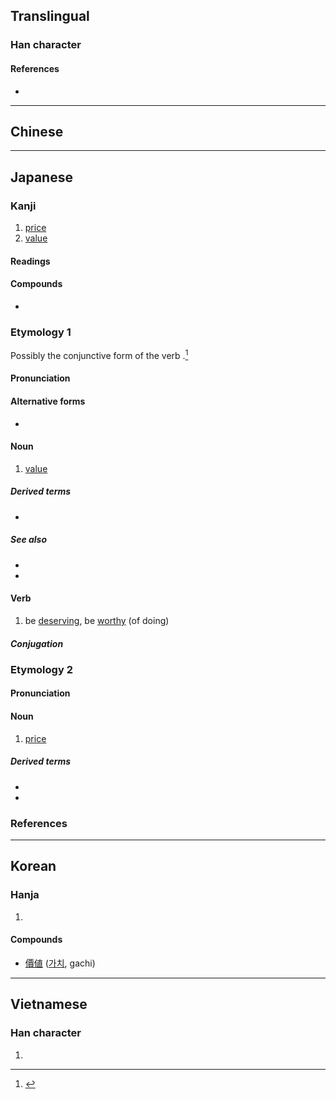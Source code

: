 {{also|值}}
{{character info/new}}
==Translingual==
{{CJKV-forms|值|值|値|値}}

===Han character===
{{Han char|rn=9|rad=人|as=08|sn=10|four=|canj=OJBV,XOJBV|ids=⿰亻直}}

====References====
* {{Han ref|kx=0108.150|dkj=00786|dj=0231.050|hdz=10171.081|uh=5024|ud=20516}}

----

==Chinese==
{{zh-see|值|v}}

----

==Japanese==

===Kanji===
{{ja-kanji|grade=6|rs=人08}}

# [[price]]
# [[value]]

====Readings====
{{ja-readings
|goon=じ, じき
|kanon=ち, ちょく
|kun=ね-, あたい-, あ-う
}}

====Compounds====
* {{ja-r|価値|かち|[[value]]}}

{{wp|lang=ja}}

===Etymology 1===
{{ja-kanjitab|あたい|yomi=k}}
Possibly the conjunctive form of the verb {{m|ja|能う|tr=atau}}.<ref name="DJR">{{R:Daijirin}}</ref>

====Pronunciation====
{{ja-pron|yomi=k|あたい|acc=0|acc_ref=DJR,NHK}}

====Alternative forms====
* {{ja-l|価}}

====Noun====
{{ja-noun|あたい|hhira=あたひ}}

# [[value]]

=====Derived terms=====
* {{ja-r|値%千金|あたい%せんきん}}

=====See also=====
* {{ja-r|価値|かち|[[value]], [[worth]]}}
* {{ja-r|変数|へんすう|[[variable]]}}

====Verb====
{{ja-verb-suru|あたい|hhira=あたひ}}

# be [[deserving]], be [[worthy]] (of doing)

=====Conjugation=====
{{ja-suru|あたい}}

===Etymology 2===
{{ja-kanjitab|ね|yomi=k}}

====Pronunciation====
{{ja-pron|yomi=k|ね|acc=0|acc_ref=DJR,NHK}}

====Noun====
{{ja-noun|ね}}

# [[price]]

=====Derived terms=====
* {{ja-r|値段|ねだん|[[price]]}}
* {{ja-r|卸%値|おろし%ね|[[trade]] [[price]]}}

===References===
<references/>

----

==Korean==

===Hanja===
{{ko-hanja|hangeul=치|rv=chi|mr=ch'i}}

# {{defn|lang=ko|sort=人08}}

====Compounds====
* [[價値]] ([[가치]], gachi)

----

==Vietnamese==

===Han character===
{{vi-hantu|[[trị]], [[trịa]]|rs=人08}}

# {{defn|lang=vi|sort=人08}}